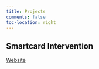 ```yaml
---
title: Projects
comments: false
toc-location: right
---
```


## Smartcard Intervention

<a href="https://viraj-550.github.io/projects/smartcard_intervention" target="_blank">Website</a>
